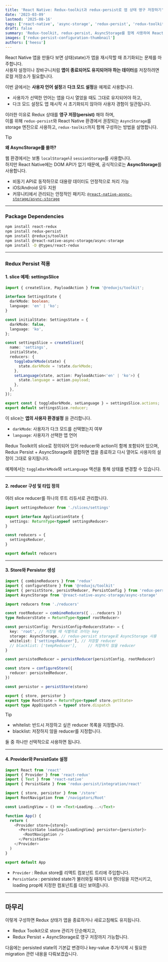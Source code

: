 ```yaml
---
title: 'React Native: Redux-toolkit과 redux-persist로 앱 상태 영구 저장하기'
date: '2023-03-09'
lastmod: '2025-08-16'
tags: ['react-native', 'async-storage', 'redux-persist', 'redux-toolkit']
draft: false
summary: 'Redux-toolkit, redux-persist, AsyncStorage를 함께 사용하여 React Native 앱의 상태를 영구적으로 저장하는 방법을 다룹니다. 스토어 설정부터 적용까지 전체 과정을 예제 코드를 통해 확인해 보세요.'
images: ['redux-persist-configuration-thumbnail']
authors: ['heesu']
---
```


React Native 앱을 만들다 보면 상태(state)가 앱을 재시작할 때 초기화되는 문제를 마주합니다.  
사용자 설정이나 장바구니처럼 **앱이 종료되어도 유지되어야 하는 데이터**를 저장하려면 로컬 저장소가 필요합니다.

이번 글에서는 **사용자 언어 설정**과 **다크 모드 설정**을 예제로 사용합니다.

- 사용자가 선택한 언어는 앱을 다시 열었을 때도 그대로 유지되어야 하고,
- 다크 모드 설정도 앱 재시작 시 초기화되지 않아야 사용자 경험이 일관됩니다.

이러한 이유로 Redux 상태를 **영구 저장(persist)** 해야 하며,  
이를 위해 `redux-persist`와 React Native 환경에서 권장되는 `AsyncStorage`를 storage 엔진으로 사용하고, `redux-toolkit`까지 함께 구성하는 방법을 설명합니다.

> [!TIP]
>
> **왜 AsyncStorage를 쓸까?**
>
> 웹 환경에서는 보통 `localStorage`나 `sessionStorage`를 사용합니다.  
> 하지만 React Native에는 DOM API가 없기 때문에, 공식적으로는 **AsyncStorage**를 사용합니다.
>
> - 비동기 API로 동작하므로 대용량 데이터도 안정적으로 처리 가능
> - iOS/Android 모두 지원
> - 커뮤니티에서 관리되는 안정적인 패키지: [`@react-native-async-storage/async-storage`](https://github.com/react-native-async-storage/async-storage)

---

### Package Dependencies

```bash
npm install react-redux
npm install redux-persist
npm install @reduxjs/toolkit
npm install @react-native-async-storage/async-storage
npm install -D @types/react-redux
```

---

### Redux Persist 적용

#### 1. slice 예제: settingsSlice

```ts:src/store/slices/settings.ts
import { createSlice, PayloadAction } from '@reduxjs/toolkit';

interface SettingsState {
  darkMode: boolean;
  language: 'en' | 'ko';
}

const initialState: SettingsState = {
  darkMode: false,
  language: 'ko',
};

const settingsSlice = createSlice({
  name: 'settings',
  initialState,
  reducers: {
    toggleDarkMode(state) {
      state.darkMode = !state.darkMode;
    },
    setLanguage(state, action: PayloadAction<'en' | 'ko'>) {
      state.language = action.payload;
    },
  },
});

export const { toggleDarkMode, setLanguage } = settingsSlice.actions;
export default settingsSlice.reducer;
```

이 slice는 **앱의 사용자 환경설정** 을 관리합니다.

- `darkMode`: 사용자가 다크 모드를 선택했는지 여부
- `language`: 사용자가 선택한 앱 언어

Redux Toolkit의 slice로 정의되어 있어 reducer와 action이 함께 포함되어 있으며,
Redux Persist + AsyncStorage와 결합하면 앱을 종료하고 다시 열어도 사용자의 설정이 그대로 유지됩니다.

예제에서는 `toggleDarkMode`와 `setLanguage` 액션을 통해 상태를 변경할 수 있습니다.

---

#### 2. reducer 구성 및 타입 정의

여러 slice reducer를 하나의 루트 리듀서로 관리합니다.

```ts:src/store/reducers.ts
import settingsReducer from './slices/settings'

export interface ApplicationState {
  settings: ReturnType<typeof settingsReducer>
}

const reducers = {
  settingsReducer,
}

export default reducers
```

---

#### 3. Store와 Persistor 생성

```ts:src/store/index.ts
import { combineReducers } from 'redux'
import { configureStore } from '@reduxjs/toolkit'
import { persistStore, persistReducer, PersistConfig } from 'redux-persist'
import AsyncStorage from '@react-native-async-storage/async-storage'

import reducers from './reducers'

const rootReducer = combineReducers({ ...reducers })
type ReducersState = ReturnType<typeof rootReducer>

const persistConfig: PersistConfig<ReducersState> = {
  key: 'root', // 저장될 때 식별자로 쓰이는 key
  storage: AsyncStorage, // redux-persist storage로 AsyncStorage 사용
  whitelist: ['settingsReducer'], // 저장할 reducer
  // blacklist: ['tempReducer'],     // 저장하지 않을 reducer
}

const persistedReducer = persistReducer(persistConfig, rootReducer)

const store = configureStore({
  reducer: persistedReducer,
})

const persistor = persistStore(store)

export { store, persistor }
export type RootState = ReturnType<typeof store.getState>
export type AppDispatch = typeof store.dispatch
```

> [!TIP]
>
> - whitelist: 반드시 저장하고 싶은 reducer 목록을 지정합니다.
> - blacklist: 저장하지 않을 reducer를 지정합니다.
>
> 둘 중 하나만 선택적으로 사용하면 됩니다.

---

#### 4. Provider와 PersistGate 설정

```tsx:src/App.ts {13, 14, 16, 17}
import React from 'react'
import { Provider } from 'react-redux'
import { Text } from 'react-native'
import { PersistGate } from 'redux-persist/integration/react'

import { store, persistor } from '/store'
import RootNavigation from '/navigators/Root'

const LoadingView = () => <Text>Loading...</Text>

function App() {
  return (
    <Provider store={store}>
      <PersistGate loading={LoadingView} persistor={persistor}>
        <RootNavigation />
      </PersistGate>
    </Provider>
  )
}

export default App
```

- `Provider` : Redux store를 리액트 컴포넌트 트리에 주입합니다.
- `PersistGate` : persisted state가 불러와질 때까지 UI 렌더링을 지연시키고, loading prop에 지정한 컴포넌트를 대신 보여줍니다.

---

## 마무리

이렇게 구성하면 Redux 상태가 앱을 종료하거나 새로고침해도 유지됩니다.

- Redux Toolkit으로 store 관리가 단순해지고,
- Redux Persist + AsyncStorage로 영구 저장까지 가능합니다.

다음에는 persisted state의 기본값 변경이나 key-value 추가/삭제 시 필요한 migration 관련 내용을 다뤄보겠습니다.
